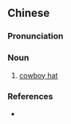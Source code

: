 ==Chinese==
{{zh-forms|type=21}}

===Pronunciation===
{{zh-pron
|m=niúzǎi mào
|c=ngau4 zai2 mou6-2
|cat=n
}}

===Noun===
{{zh-noun}}

# [[cowboy hat]]

===References===
* {{cite-web
|url=http://www.google.com/search?hl=en&q=%22%E7%89%9B%E4%BB%94%E5%B8%BD%22+%22cowboy+hat%22
|title="牛仔帽" "cowboy hat"
|work=google search
|language=Mandarin/English
|accessdate=2008-04-04}}